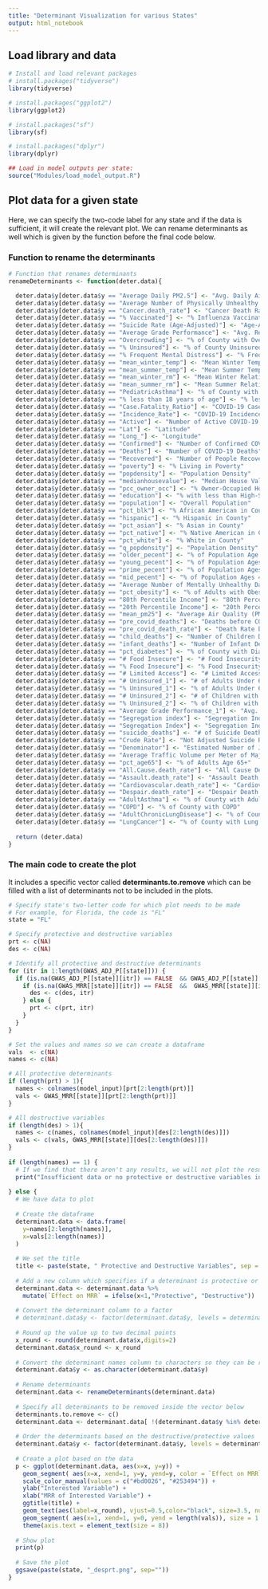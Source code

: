 ```yaml
---
title: "Determinant Visualization for various States"
output: html_notebook
---
```


## Load library and data

```r
# Install and load relevant packages
# install.packages("tidyverse")
library(tidyverse)

# install.packages("ggplot2")
library(ggplot2)

# install.packages("sf")
library(sf)

# install.packages("dplyr")
library(dplyr)

## Load in model outputs per state:
source("Modules/load_model_output.R")
```

## Plot data for a given state
Here, we can specify the two-code label for any state and if the data is sufficient, it will create the relevant plot. We can rename determinants as well which is given by the function before the final code below.

### Function to rename the determinants

```r
# Function that renames determinants
renameDeterminants <- function(deter.data){

  deter.data$y[deter.data$y == "Average Daily PM2.5"] <- "Avg. Daily Air Pollution (PM2.5)"
  deter.data$y[deter.data$y == "Average Number of Physically Unhealthy Days"] <- "Avg. Number of Physically Unhealthy Days"
  deter.data$y[deter.data$y == "Cancer.death_rate"] <- "Cancer Death Rate"
  deter.data$y[deter.data$y == "% Vaccinated"] <- "% Influenza Vaccinated Medicare FFS"
  deter.data$y[deter.data$y == "Suicide Rate (Age-Adjusted)"] <- "Age-Adjusted Suicide Rate"
  deter.data$y[deter.data$y == "Average Grade Performance"] <- "Avg. Reading Grade Performance"
  deter.data$y[deter.data$y == "Overcrowding"] <- "% of County with Overcrowded Housing"
  deter.data$y[deter.data$y == "% Uninsured"] <- "% of County Uninsured"
  deter.data$y[deter.data$y == "% Frequent Mental Distress"] <- "% Frequently Mentally Distressed"
  deter.data$y[deter.data$y == "mean_winter_temp"] <- "Mean Winter Temperature"
  deter.data$y[deter.data$y == "mean_summer_temp"] <- "Mean Summer Temperature"
  deter.data$y[deter.data$y == "mean_winter_rm"] <- "Mean Winter Relative Humidity"
  deter.data$y[deter.data$y == "mean_summer_rm"] <- "Mean Summer Relative Humidity"
  deter.data$y[deter.data$y == "PediatricAsthma"] <- "% of County with Pediatric Asthma"
  deter.data$y[deter.data$y == "% less than 18 years of age"] <- "% less than 18 Years of Age"
  deter.data$y[deter.data$y == "Case.Fatality_Ratio"] <- "COVID-19 Case Fatality Ratio"
  deter.data$y[deter.data$y == "Incidence_Rate"] <- "COVID-19 Incidence Rate"
  deter.data$y[deter.data$y == "Active"] <- "Number of Active COVID-19 Cases"
  deter.data$y[deter.data$y == "Lat"] <- "Latitude"
  deter.data$y[deter.data$y == "Long_"] <- "Longitude"
  deter.data$y[deter.data$y == "Confirmed"] <- "Number of Confirmed COVID-19 Cases"
  deter.data$y[deter.data$y == "Deaths"] <- "Number of COVID-19 Deaths"
  deter.data$y[deter.data$y == "Recovered"] <- "Number of People Recovered from COVID-19"
  deter.data$y[deter.data$y == "poverty"] <- "% Living in Poverty"
  deter.data$y[deter.data$y == "popdensity"] <- "Population Density"
  deter.data$y[deter.data$y == "medianhousevalue"] <- "Median House Value"
  deter.data$y[deter.data$y == "pcc_owner_occ"] <- "% Owner-Occupied Housing"
  deter.data$y[deter.data$y == "education"] <- "% with less than High-School Education"
  deter.data$y[deter.data$y == "population"] <- "Overall Population"
  deter.data$y[deter.data$y == "pct_blk"] <- "% African American in County"
  deter.data$y[deter.data$y == "hispanic"] <- "% Hispanic in County"
  deter.data$y[deter.data$y == "pct_asian"] <- "% Asian in County"
  deter.data$y[deter.data$y == "pct_native"] <- "% Native American in County"
  deter.data$y[deter.data$y == "pct_white"] <- "% White in County"
  deter.data$y[deter.data$y == "q_popdensity"] <- "Population Density"
  deter.data$y[deter.data$y == "older_pecent"] <- "% of Population Age 65+"
  deter.data$y[deter.data$y == "young_pecent"] <- "% of Population Ages 0-14"
  deter.data$y[deter.data$y == "prime_pecent"] <- "% of Population Ages 15-44"
  deter.data$y[deter.data$y == "mid_pecent"] <- "% of Population Ages 45-64"
  deter.data$y[deter.data$y == "Average Number of Mentally Unhealthy Days"] <- "Avg. Number of Mentally Unhealthy Days"
  deter.data$y[deter.data$y == "pct_obesity"] <- "% of Adults with Obesity"
  deter.data$y[deter.data$y == "80th Percentile Income"] <- "80th Percentile for Median Household Income"
  deter.data$y[deter.data$y == "20th Percentile Income"] <- "20th Percentile for Median Household Income"
  deter.data$y[deter.data$y == "mean_pm25"] <- "Average Air Quality (PM2.5)"
  deter.data$y[deter.data$y == "pre_covid_deaths"] <- "Deaths before COVID-19 Infection"
  deter.data$y[deter.data$y == "pre_covid_death_rate"] <- "Death Rate before COVID-19 Infection"
  deter.data$y[deter.data$y == "child_deaths"] <- "Number of Children Deaths Under Age of 18"
  deter.data$y[deter.data$y == "infant_deaths"] <- "Number of Infant Deaths"
  deter.data$y[deter.data$y == "pct_diabetes"] <- "% of County with Diabetes"
  deter.data$y[deter.data$y == "# Food Insecure"] <- "# Food Insecurity"
  deter.data$y[deter.data$y == "% Food Insecure"] <- "% Food Insecurity"
  deter.data$y[deter.data$y == "# Limited Access"] <- "# Limited Access to Healthy Foods"
  deter.data$y[deter.data$y == "# Uninsured_1"] <- "# of Adults Under 65 with No Health Insurance"
  deter.data$y[deter.data$y == "% Uninsured_1"] <- "% of Adults Under 65 with No Health Insurance"
  deter.data$y[deter.data$y == "# Uninsured_2"] <- "# of Children with No Health Insurance"
  deter.data$y[deter.data$y == "% Uninsured_2"] <- "% of Children with No Health Insurance"
  deter.data$y[deter.data$y == "Average Grade Performance_1"] <- "Avg. Math Grade Performance"
  deter.data$y[deter.data$y == "Segregation index"] <- "Segregation Index Between Black and White"
  deter.data$y[deter.data$y == "Segregation Index"] <- "Segregation Index Between Non-White and White"
  deter.data$y[deter.data$y == "suicide_deaths"] <- "# of Suicide Deaths"
  deter.data$y[deter.data$y == "Crude Rate"] <- "Not Adjusted Suicide Rate"
  deter.data$y[deter.data$y == "Denominator"] <- "Estimated Number of Juveniles"
  deter.data$y[deter.data$y == "Average Traffic Volume per Meter of Major Roadways"] <- "Avg. Traffic Volume per Meter of Major Roadways"
  deter.data$y[deter.data$y == "pct_age65"] <- "% of Adults Age 65+"
  deter.data$y[deter.data$y == "All.Cause.death_rate"] <- "All Cause Death Rate"
  deter.data$y[deter.data$y == "Assault.death_rate"] <- "Assault Death Rate"
  deter.data$y[deter.data$y == "Cardiovascular.death_rate"] <- "Cardiovascular Disease Death Rate"
  deter.data$y[deter.data$y == "Despair.death_rate"] <- "Despair Death Rate"
  deter.data$y[deter.data$y == "AdultAsthma"] <- "% of County with Adult Asthma"
  deter.data$y[deter.data$y == "COPD"] <- "% of County with COPD"
  deter.data$y[deter.data$y == "AdultChronicLungDisease"] <- "% of County with Adult Chronic Lung Disease"
  deter.data$y[deter.data$y == "LungCancer"] <- "% of County with Lung Cancer"
  
  return (deter.data)
}

```

### The main code to create the plot
It includes a specific vector called **determinants.to.remove** which can be filled with a list of determinants not to be included in the plots.

```r

# Specify state's two-letter code for which plot needs to be made
# For example, for Florida, the code is "FL"
state = "FL"

# Specify protective and destructive variables
prt <- c(NA)
des <- c(NA)

# Identify all protective and destructive determinants
for (itr in 1:length(GWAS_ADJ_P[[state]])) {
  if (is.na(GWAS_ADJ_P[[state]][itr]) == FALSE  && GWAS_ADJ_P[[state]][itr] < 0.05 ) {
    if (is.na(GWAS_MRR[[state]][itr]) == FALSE  &&  GWAS_MRR[[state]][itr]  >= 1.0 ) {
      des <- c(des, itr)
    } else {
      prt <- c(prt, itr)
    }
  }
}

# Set the values and names so we can create a dataframe
vals  <- c(NA)
names <- c(NA)

# All protective determinants
if (length(prt) > 1){
  names <- colnames(model_input)[prt[2:length(prt)]]
  vals <- GWAS_MRR[[state]][prt[2:length(prt)]]
}

# All destructive variables
if (length(des) > 1){
  names <- c(names, colnames(model_input)[des[2:length(des)]])
  vals <- c(vals, GWAS_MRR[[state]][des[2:length(des)]])
}
    
if (length(names) == 1) {
  # If we find that there aren't any results, we will not plot the results
  print("Insufficient data or no protective or destructive variables in this state.")
  
} else {
  # We have data to plot
  
  # Create the dataframe
  determinant.data <- data.frame(
    y=names[2:length(names)], 
    x=vals[2:length(names)]
  )
  
  # We set the title
  title <- paste(state, " Protective and Destructive Variables", sep = "")
  
  # Add a new column which specifies if a determinant is protective or destructive
  determinant.data <- determinant.data %>% 
    mutate(`Effect on MRR` = ifelse(x<1,"Protective", "Destructive"))
   
  # Convert the determinant column to a factor
  # determinant.data$y <- factor(determinant.data$y, levels = determinant.data$y)
  
  # Round up the value up to two decimal points
  x_round <- round(determinant.data$x,digits=2)
  determinant.data$x_round <- x_round
  
  # Convert the determinant names column to characters so they can be renamed
  determinant.data$y <- as.character(determinant.data$y)
  
  # Rename determinants
  determinant.data <- renameDeterminants(determinant.data)
  
  # Specify all determinants to be removed inside the vector below
  determinants.to.remove <- c()
  determinant.data <- determinant.data[ !(determinant.data$y %in% determinants.to.remove),]
  
  # Order the determinants based on the destructive/protective values
  determinant.data$y <- factor(determinant.data$y, levels = determinant.data$y[order(determinant.data$x)])
  
  # Create a plot based on the data
  p <- ggplot(determinant.data, aes(x=x, y=y)) +
    geom_segment( aes(x=x, xend=1, y=y, yend=y, color = `Effect on MRR`), size=3, alpha=0.9 ) +      
    scale_color_manual(values = c("#bd0026", "#253494")) +
    ylab("Interested Variable") +
    xlab("MRR of Interested Variable") +
    ggtitle(title) +
    geom_text(aes(label=x_round), vjust=0.5,color="black", size=3.5, nudge_x = .075)+
    geom_segment( aes(x=1, xend=1, y=0, yend = length(vals)), size = 1.0)+
    theme(axis.text = element_text(size = 8))
  
  # Show plot
  print(p)
  
  # Save the plot
  ggsave(paste(state, "_desprt.png", sep=""))
}

```